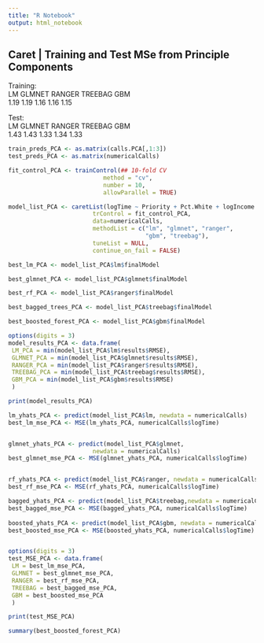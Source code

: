 ```yaml
---
title: "R Notebook"
output: html_notebook
---
```

## Caret | Training and Test MSe from Principle Components
Training:  
    LM    GLMNET  RANGER TREEBAG  GBM  
    1.19  1.19   1.16    1.16     1.15  
  
Test:  
    LM     GLMNET RANGER  TREEBAG  GBM  
    1.43   1.43   1.33    1.34     1.33  


```r
train_preds_PCA <- as.matrix(calls.PCA[,1:3])
test_preds_PCA <- as.matrix(numericalCalls)

fit_control_PCA <- trainControl(## 10-fold CV
                           method = "cv",
                           number = 10,
                           allowParallel = TRUE)

model_list_PCA <- caretList(logTime ~ Priority + Pct.White + logIncome + Std_pop,
                        trControl = fit_control_PCA,
                        data=numericalCalls,
                        methodList = c("lm", "glmnet", "ranger", 
                                       "gbm", "treebag"),
                        tuneList = NULL,
                        continue_on_fail = FALSE)

best_lm_PCA <- model_list_PCA$lm$finalModel

best_glmnet_PCA <- model_list_PCA$glmnet$finalModel

best_rf_PCA <- model_list_PCA$ranger$finalModel

best_bagged_trees_PCA <- model_list_PCA$treebag$finalModel

best_boosted_forest_PCA <- model_list_PCA$gbm$finalModel

options(digits = 3)
model_results_PCA <- data.frame(
 LM_PCA = min(model_list_PCA$lm$results$RMSE),
 GLMNET_PCA = min(model_list_PCA$glmnet$results$RMSE),
 RANGER_PCA = min(model_list_PCA$ranger$results$RMSE),
 TREEBAG_PCA = min(model_list_PCA$treebag$results$RMSE),
 GBM_PCA = min(model_list_PCA$gbm$results$RMSE)
 )

print(model_results_PCA)
```

```r

lm_yhats_PCA <- predict(model_list_PCA$lm, newdata = numericalCalls)
best_lm_mse_PCA <- MSE(lm_yhats_PCA, numericalCalls$logTime)


glmnet_yhats_PCA <- predict(model_list_PCA$glmnet,
                        newdata = numericalCalls)
best_glmnet_mse_PCA <- MSE(glmnet_yhats_PCA, numericalCalls$logTime)


rf_yhats_PCA <- predict(model_list_PCA$ranger, newdata = numericalCalls)
best_rf_mse_PCA <- MSE(rf_yhats_PCA, numericalCalls$logTime)

bagged_yhats_PCA <- predict(model_list_PCA$treebag,newdata = numericalCalls)
best_bagged_mse_PCA <- MSE(bagged_yhats_PCA, numericalCalls$logTime)
  
boosted_yhats_PCA <- predict(model_list_PCA$gbm, newdata = numericalCalls)
best_boosted_mse_PCA <- MSE(boosted_yhats_PCA, numericalCalls$logTime)


options(digits = 3)
test_MSE_PCA <- data.frame(
 LM = best_lm_mse_PCA,
 GLMNET = best_glmnet_mse_PCA,
 RANGER = best_rf_mse_PCA,
 TREEBAG = best_bagged_mse_PCA,
 GBM = best_boosted_mse_PCA
 )

print(test_MSE_PCA)

summary(best_boosted_forest_PCA)
```
